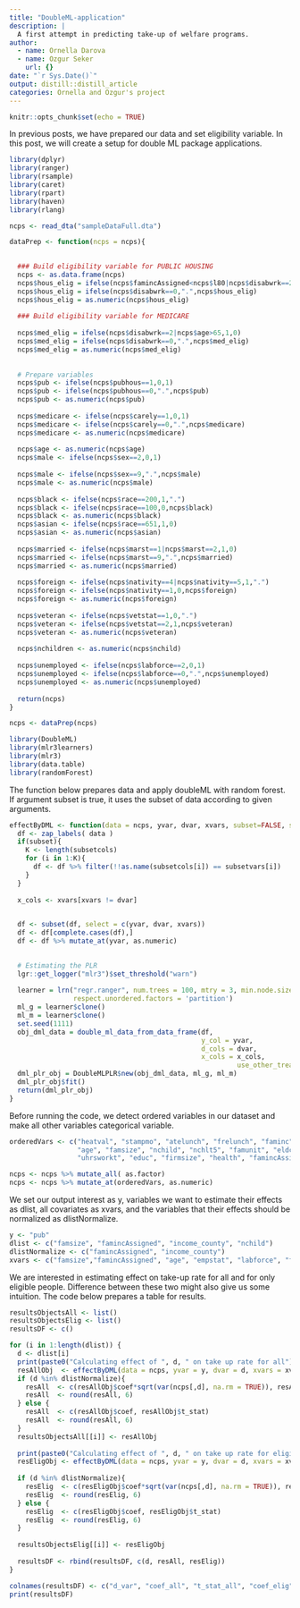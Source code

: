```yaml
---
title: "DoubleML-application"
description: |
  A first attempt in predicting take-up of welfare programs.
author:
  - name: Ornella Darova
  - name: Ozgur Seker
    url: {}
date: "`r Sys.Date()`"
output: distill::distill_article
categories: Ornella and Ozgur's project
---
```


```r
knitr::opts_chunk$set(echo = TRUE)
```

In previous posts, we have prepared our data and set eligibility variable. In this post, we will create a setup for double ML package applications. 

```r
library(dplyr)
library(ranger)   
library(rsample)
library(caret)
library(rpart)
library(haven)
library(rlang)

ncps <- read_dta("sampleDataFull.dta")

dataPrep <- function(ncps = ncps){

  
  ### Build eligibility variable for PUBLIC HOUSING
  ncps <- as.data.frame(ncps)
  ncps$hous_elig = ifelse(ncps$famincAssigned<ncps$l80|ncps$disabwrk==2|ncps$age>65,1,0) 
  ncps$hous_elig = ifelse(ncps$disabwrk==0,".",ncps$hous_elig)
  ncps$hous_elig = as.numeric(ncps$hous_elig)
  
  ### Build eligibility variable for MEDICARE
  
  ncps$med_elig = ifelse(ncps$disabwrk==2|ncps$age>65,1,0)
  ncps$med_elig = ifelse(ncps$disabwrk==0,".",ncps$med_elig)
  ncps$med_elig = as.numeric(ncps$med_elig)
  
  
  # Prepare variables
  ncps$pub <- ifelse(ncps$pubhous==1,0,1)
  ncps$pub <- ifelse(ncps$pubhous==0,".",ncps$pub)
  ncps$pub <- as.numeric(ncps$pub)
  
  ncps$medicare <- ifelse(ncps$carely==1,0,1)
  ncps$medicare <- ifelse(ncps$carely==0,".",ncps$medicare)
  ncps$medicare <- as.numeric(ncps$medicare)
  
  ncps$age <- as.numeric(ncps$age)
  ncps$male <- ifelse(ncps$sex==2,0,1)
  
  ncps$male <- ifelse(ncps$sex==9,".",ncps$male)
  ncps$male <- as.numeric(ncps$male)
  
  ncps$black <- ifelse(ncps$race==200,1,".")
  ncps$black <- ifelse(ncps$race==100,0,ncps$black)
  ncps$black <- as.numeric(ncps$black)
  ncps$asian <- ifelse(ncps$race==651,1,0)
  ncps$asian <- as.numeric(ncps$asian)
  
  ncps$married <- ifelse(ncps$marst==1|ncps$marst==2,1,0)
  ncps$married <- ifelse(ncps$marst==9,".",ncps$married)
  ncps$married <- as.numeric(ncps$married)
  
  ncps$foreign <- ifelse(ncps$nativity==4|ncps$nativity==5,1,".")
  ncps$foreign <- ifelse(ncps$nativity==1,0,ncps$foreign)
  ncps$foreign <- as.numeric(ncps$foreign)
  
  ncps$veteran <- ifelse(ncps$vetstat==1,0,".")
  ncps$veteran <- ifelse(ncps$vetstat==2,1,ncps$veteran)
  ncps$veteran <- as.numeric(ncps$veteran)
  
  ncps$nchildren <- as.numeric(ncps$nchild)
  
  ncps$unemployed <- ifelse(ncps$labforce==2,0,1)
  ncps$unemployed <- ifelse(ncps$labforce==0,".",ncps$unemployed)
  ncps$unemployed <- as.numeric(ncps$unemployed)
  
  return(ncps)
}

ncps <- dataPrep(ncps)


```

```r
library(DoubleML)
library(mlr3learners)
library(mlr3)
library(data.table)
library(randomForest)
```

The function below prepares data and apply doubleML with random forest. If argument subset is true, it uses the subset of data according to given arguments. 

```r
effectByDML <- function(data = ncps, yvar, dvar, xvars, subset=FALSE, subsetcols = NA, subsetvars = NA){
  df <- zap_labels( data )
  if(subset){
    K <- length(subsetcols)
    for (i in 1:K){
      df <- df %>% filter(!!as.name(subsetcols[i]) == subsetvars[i])
    }
  }
  
  x_cols <- xvars[xvars != dvar]

  
  df <- subset(df, select = c(yvar, dvar, xvars))
  df <- df[complete.cases(df),]
  df <- df %>% mutate_at(yvar, as.numeric)
  

  # Estimating the PLR
  lgr::get_logger("mlr3")$set_threshold("warn")
  
  learner = lrn("regr.ranger", num.trees = 100, mtry = 3, min.node.size = 2, max.depth = 5,
                respect.unordered.factors = 'partition')
  ml_g = learner$clone()
  ml_m = learner$clone()
  set.seed(1111)
  obj_dml_data = double_ml_data_from_data_frame(df,
                                                y_col = yvar,
                                                d_cols = dvar,
                                                x_cols = x_cols,
                                                         use_other_treat_as_covariate=TRUE)
  dml_plr_obj = DoubleMLPLR$new(obj_dml_data, ml_g, ml_m)
  dml_plr_obj$fit()
  return(dml_plr_obj)
}


```

Before running the code, we detect ordered variables in our dataset and make all other variables categorical variable. 

```r
orderedVars <- c("heatval", "stampmo", "atelunch", "frelunch", "faminc", "unitsstr", 
                 "age", "famsize", "nchild", "nchlt5", "famunit", "eldch", "yngch", "durunem2",
                 "uhrsworkt", "educ", "firmsize", "health", "famincAssigned", "hhincome", "income_county")

ncps <- ncps %>% mutate_all( as.factor)
ncps <- ncps %>% mutate_at(orderedVars, as.numeric)


```

We set our output interest as y, variables we want to estimate their effects as dlist, all covariates as xvars, and the variables that their effects should be normalized as dlistNormalize. 

```r
y <- "pub"
dlist <- c("famsize", "famincAssigned", "income_county", "nchild")
dlistNormalize <- c("famincAssigned", "income_county")
xvars <- c("famsize","famincAssigned", "age", "empstat", "labforce", "famunit", "firmsize", "health", "income_county","phinsur", "nchild", "black", "disabwrk", "sex")
```

We are interested in estimating effect on take-up rate for all and for only eligible people. Difference between these two might also give us some intuition. The code below prepares a table for results. 


```r

resultsObjectsAll <- list()
resultsObjectsElig <- list()
resultsDF <- c()

for (i in 1:length(dlist)) {
  d <- dlist[i]
  print(paste0("Calculating effect of ", d, " on take up rate for all"))
  resAllObj  <- effectByDML(data = ncps, yvar = y, dvar = d, xvars = xvars, subset = FALSE, subsetcols = "hous_elig", subsetvars = 1)
  if (d %in% dlistNormalize){
    resAll  <- c(resAllObj$coef*sqrt(var(ncps[,d], na.rm = TRUE)), resAllObj$t_stat)
    resAll  <- round(resAll, 6)
  } else {
    resAll  <- c(resAllObj$coef, resAllObj$t_stat)
    resAll  <- round(resAll, 6)
  }
  resultsObjectsAll[[i]] <- resAllObj
  
  print(paste0("Calculating effect of ", d, " on take up rate for eligible only"))
  resEligObj <- effectByDML(data = ncps, yvar = y, dvar = d, xvars = xvars, subset = TRUE, subsetcols = "hous_elig", subsetvars = 1)
  
  if (d %in% dlistNormalize){
    resElig  <- c(resEligObj$coef*sqrt(var(ncps[,d], na.rm = TRUE)), resEligObj$t_stat)
    resElig  <- round(resElig, 6)
  } else {
    resElig  <- c(resEligObj$coef, resEligObj$t_stat)
    resElig  <- round(resElig, 6)
  }
  
  resultsObjectsElig[[i]] <- resEligObj
  
  resultsDF <- rbind(resultsDF, c(d, resAll, resElig))
}

colnames(resultsDF) <- c("d_var", "coef_all", "t_stat_all", "coef_elig", "t_stat_elig")
print(resultsDF)
```
